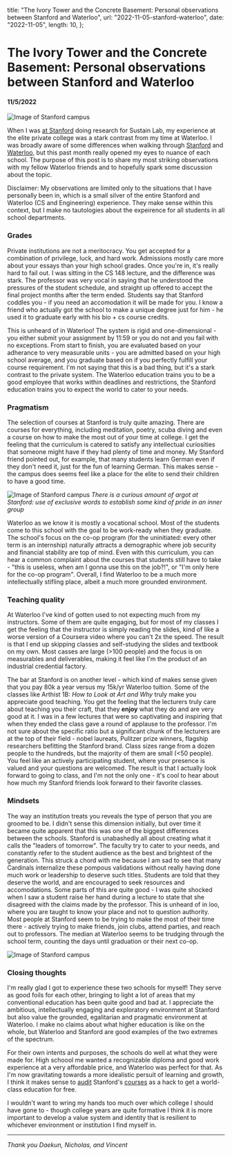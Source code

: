   title: "The Ivory Tower and the Concrete Basement: Personal observations between Stanford and Waterloo",
  url: "2022-11-05-stanford-waterloo",
  date: "2022-11-05",
  length: 10,
};

# The Ivory Tower and the Concrete Basement: Personal observations between Stanford and Waterloo

#### 11/5/2022

![Image of Stanford campus](/images/2022-11-05-stanford-waterloo/stanford.jpg)

When I was [at Stanford](/blog/2022-10-19-stanford) doing research for Sustain Lab, my experience at the elite private college was a stark contrast from my time at Waterloo. I was broadly aware of some differences when walking through [Stanford](https://youtu.be/jCWwxiPxsEw) and [Waterloo](https://youtu.be/SPk14LZFT1o), but this past month really opened my eyes to nuance of each school. The purpose of this post is to share my most striking observations with my fellow Waterloo friends and to hopefully spark some discussion about the topic.

Disclaimer: My observations are limited only to the situations that I have personally been in, which is a small silver of the entire Stanford and Waterloo (CS and Engineering) experience. They make sense within this context, but I make no tautologies about the expeirence for all students in all school departments. 

### Grades
Private institutions are not a meritocracy. You get accepted for a combination of privilege, luck, and hard work. Admissions mostly care more about your essays than your high school grades. Once you're in, it's really hard to fail out. I was sitting in the CS 148 lecture, and the difference was stark. The professor was very vocal in saying that he understood the pressures of the student schedule, and straight up offered to accept the final project months after the term ended. Students say that Stanford coddles you - if you need an accomodation it will be made for you. I know a friend who actually got the school to make a unique degree just for him - he used it to graduate early with his bio + cs course credits.

This is unheard of in Waterloo! The system is rigid and one-dimensional - you either submit your assignment by 11:59 or you do not and you fail with no exceptions. From start to finish, you are evaluated based on your adherance to very measurable units - you are admitted based on your high school average, and you graduate based on if you perfectly fulfill your course requirement. I'm not saying that this is a bad thing, but it's a stark contrast to the private system. The Waterloo education trains you to be a good employee that works within deadlines and restrictions, the Stanford education trains you to expect the world to cater to your needs.

### Pragmatism

The selection of courses at Stanford is truly quite amazing. There are courses for everything, including meditation, poetry, scuba diving and even a course on how to make the most out of your time at college. I get the feeling that the curriculum is catered to satisfy any intellectual curiosities that someone might have if they had plenty of time and money. My Stanford friend pointed out, for example, that many students learn German even if they don't need it, just for the fun of learning German. This makes sense - the campus does seems feel like a place for the elite to send their children to have a good time.

![Image of Stanford campus](/images/2022-11-05-stanford-waterloo/slang.jpg)
_There is a curious amount of argot at Stanford: use of exclusive words to establish some kind of pride in an inner group_

Waterloo as we know it is mostly a vocational school. Most of the students come to this school with the goal to be work-ready when they graduate. The school's focus on the co-op program (for the uninitiated: every other term is an internship) naturally attracts a demographic where job security and financial stability are top of mind. Even with this curriculum, you can hear a common complaint about the courses that students still have to take - "this is useless, when am I gonna use this on the job?!", or "I'm only here for the co-op program". Overall, I find Waterloo to be a much more intellectually stifling place, albeit a much more grounded environment.

### Teaching quality

At Waterloo I've kind of gotten used to not expecting much from my instructors. Some of them are quite engaging, but for most of my classes I get the feeling that the instructor is simply reading the slides, kind of like a worse version of a Coursera video where you can't 2x the speed. The result is that I end up skipping classes and self-studying the slides and textbook on my own. Most casses are large (>100 people) and the focus is on measurables and deliverables, making it feel like I'm the product of an industrial credential factory.

The bar at Stanford is on another level - which kind of makes sense given that you pay 80k a year versus my 15k/yr Waterloo tuition. Some of the classes like Arthist 1B: *How to Look at Art and Why* truly make you appreciate good teaching. You get the feeling that the lecturers truly care about teaching you their craft, that they **enjoy** what they do and are very good at it. I was in a few lectures that were so captivating and inspiring that when they ended the class gave a round of applause to the professor. I'm not sure about the specific ratio but a significant chunk of the lecturers are at the top of their field - nobel laureats, Pulitzer prize winners, flagship researchers befitting the Stanford brand. Class sizes range from a dozen people to the hundreds, but the majority of them are small (<50 people). You feel like an actively participating student, where your presence is valued and your questions are welcomed. The result is that I actually look forward to going to class, and I'm not the only one - it's cool to hear about how much my Stanford friends look forward to their favorite classes.

### Mindsets

The way an institution treats you reveals the type of person that you are groomed to be. I didn't sense this dimension initially, but over time it became quite apparent that this was one of the biggest differences between the schools. Stanford is unabashedly all about creating what it calls the "leaders of tomorrow". The faculty try to cater to your needs, and constantly refer to the student audience as the best and brightest of the generation. This struck a chord with me because I am sad to see that many Cardinals internalize these pompous validations without really having done much work or leadership to deserve such titles. Students are told that they deserve the world, and are encouraged to seek resources and accomodations. Some parts of this are quite good - I was quite shocked when I saw a student raise her hand during a lecture to state that she disagreed with the claims made by the professor. This is unheard of in loo, where you are taught to know your place and not to question authority. Most people at Stanford seem to be trying to make the most of their time there - actively trying to make friends, join clubs, attend parties, and reach out to professors. The median at Waterloo seems to be trudging through the school term, counting the days until graduation or their next co-op.

![Image of Stanford campus](/images/2022-11-05-stanford-waterloo/campus.jpg)

### Closing thoughts

I'm really glad I got to experience these two schools for myself! They serve as good foils for each other, bringing to light a lot of areas that my conventional education has been quite good and bad at. I appreciate the ambitious, intellectually engaging and exploratory environment at Stanford but also value the grounded, egalitarian and pragmatic environment at Waterloo. I make no claims about what higher education is like on the whole, but Waterloo and Stanford are good examples of the two extremes of the spectrum.

For their own intents and purposes, the schools do well at what they were made for. High schoool me wanted a recognizable diploma and good work experience at a very affordable price, and Waterloo was perfect for that. As I'm now gravitating towards a more idealistic persuit of learning and growth, I think it makes sense to [audit](https://onedrive.live.com/redir?resid=659033F9B5551049%211470&authkey=%21ADLuETSYPd-pr-o&page=View&wd=target%28Stanford%2FCS248.one%7C72e74e63-a796-4271-9779-b7d2e3212a5d%2FCS248%7Cebdc4805-fc6c-4621-a4d4-2e1d0471276e%2F%29&wdorigin=NavigationUrl) Stanford's [courses](https://explorecourses.stanford.edu/) as a hack to get a world-class education for free.

I wouldn't want to wring my hands too much over which college I should have gone to - though college years are quite formative I think it is more important to develop a value system and identity that is resilient to whichever environment or institution I find myself in. 

---

_Thank you Daekun, Nicholas, and Vincent_